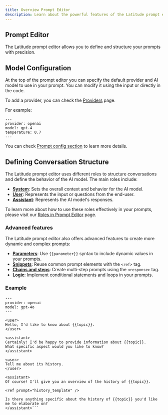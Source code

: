 ```yaml
---
title: Overview Prompt Editor 
description: Learn about the powerful features of the Latitude prompt editor.
---
```


## Prompt Editor
The Latitude prompt editor allows you to define and structure your prompts with precision.

## Model Configuration
At the top of the prompt editor you can specify the default provider and AI model to use in your prompt. You can modify it using the input or directly in the code. 

To add a provider, you can check the [Providers](/guides/getting-started/providers) page.

For example:

```
---
provider: openai
model: gpt-4
temperature: 0.7
---
```
You can check [Prompt config section](/guides/prompt-manager/parameters) to learn more details.

## Defining Conversation Structure

The Latitude prompt editor uses different roles to structure conversations and define the behavior of the AI model. The main roles include:

- [**System**](/guides/prompt-manager/roles#system-role): Sets the overall context and behavior for the AI model.
- [**User**](/guides/prompt-manager/roles#user-role): Represents the input or questions from the end-user.
- [**Assistant**](/guides/prompt-manager/roles#assistant-role): Represents the AI model's responses.

To learn more about how to use these roles effectively in your prompts, please visit our [Roles in Prompt Editor](/guides/prompt-manager/roles) page.


### Advanced features
The Latitude prompt editor also offers advanced features to create more dynamic and complex prompts:

- [**Parameters**](/guides/prompt-manager/parameters): Use `{{parameter}}` syntax to include dynamic values in your prompts.
- [**Snippets**](/guides/prompt-manager/snippets): Reuse common prompt elements with the `<ref>` tag.
- [**Chains and steps**](/guides/prompt-manager/chains): Create multi-step prompts using the `<response>` tag.
- [**Logic**](/guides/prompt-manager/logic): Implement conditional statements and loops in your prompts.

### Example

```
---
provider: openai
model: gpt-4o
---

<user>
Hello, I'd like to know about {{topic}}.
</user>

<assistant>
Certainly! I'd be happy to provide information about {{topic}}. 
What specific aspect would you like to know?
</assistant>

<user>
Tell me about its history.
</user>

<assistant>
Of course! I'll give you an overview of the history of {{topic}}.

<ref prompt="history_template" />

Is there anything specific about the history of {{topic}} you'd like me to elaborate on?
</assistant>```



